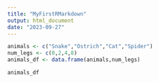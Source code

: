 ```yaml
---
title: "MyFirstRMarkdown"
output: html_document
date: "2023-09-27"
---
```


```r
animals <- c("Snake","Ostrich","Cat","Spider")
num_legs <- c(0,2,4,8)
animals_df <- data.frame(animals,num_legs)
```

```r
animals_df
```

